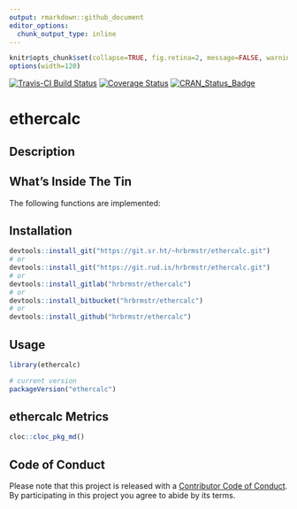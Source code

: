 ```yaml
---
output: rmarkdown::github_document
editor_options: 
  chunk_output_type: inline
---
```

```r
knitr$opts_chunk$set(collapse=TRUE, fig.retina=2, message=FALSE, warning=FALSE)
options(width=120)
```

[![Travis-CI Build Status](https://travis-ci.org/hrbrmstr/ethercalc.svg?branch=master)](https://travis-ci.org/hrbrmstr/ethercalc) 
[![Coverage Status](https://codecov.io/gh/hrbrmstr/ethercalc/branch/master/graph/badge.svg)](https://codecov.io/gh/hrbrmstr/ethercalc)
[![CRAN_Status_Badge](http://www.r-pkg.org/badges/version/ethercalc)](https://cran.r-project.org/package=ethercalc)

# ethercalc

## Description

## What's Inside The Tin

The following functions are implemented:

## Installation

```r
devtools::install_git("https://git.sr.ht/~hrbrmstr/ethercalc.git")
# or
devtools::install_git("https://git.rud.is/hrbrmstr/ethercalc.git")
# or
devtools::install_gitlab("hrbrmstr/ethercalc")
# or
devtools::install_bitbucket("hrbrmstr/ethercalc")
# or
devtools::install_github("hrbrmstr/ethercalc")
```

## Usage

```r
library(ethercalc)

# current version
packageVersion("ethercalc")

```

## ethercalc Metrics

```r
cloc::cloc_pkg_md()
```

## Code of Conduct

Please note that this project is released with a [Contributor Code of Conduct](CONDUCT.md). 
By participating in this project you agree to abide by its terms.
